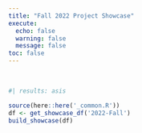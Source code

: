 ```yaml
---
title: "Fall 2022 Project Showcase"
execute: 
  echo: false
  warning: false
  message: false
toc: false
---
```


<br>

::: {.grid}

```r
#| results: asis

source(here::here('_common.R'))
df <- get_showcase_df('2022-Fall')
build_showcase(df)
```

:::
